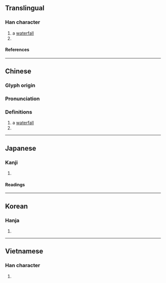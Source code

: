 {{character info/new}}
==Translingual==

===Han character===
{{Han char|rn=85|rad=水|as=13|sn=16|four=30137|canj=EITC,XEITC|ids=⿰氵廉}}

# a [[waterfall]]
# {{place|mul|river|p/Hunan}}

====References====
{{Han ref|kx=0654.200|dkj=18441|dj=1064.170|hdz=31763.050|uh=6FC2}}

----

==Chinese==
{{zh-forms}}

===Glyph origin===
{{Han etym}}
{{Han compound|水|廉|ls=psc|c1=s|c2=p|t1=water}}

===Pronunciation===
{{zh-pron
|m=lián
|c=lim4
|mn=liâm
|mc=
|oc=y
|ma=
|cat=n,pn
}}

===Definitions===
{{zh-hanzi}}

# a [[waterfall]]
# {{place|zh|river|p/Hunan}}

----

==Japanese==

===Kanji===
{{ja-kanji|grade=|rs=水13}}

# {{rfdef|ja|sort=水13}}

====Readings====
{{ja-readings
|on=れん, でん
|kun=うすい, まじえる
}}

----

==Korean==

===Hanja===
{{ko-hanja|hangeul=[[렴]]>[[염]]|eumhun=|rv=ryeom>yeom|mr=ryŏm>yŏm|y=lyem>yem}}

# {{rfdef|ko|sort=水13}}

----

==Vietnamese==

===Han character===
{{vi-readings|rs=水13|reading=nhèm}}

# {{rfdef|vi|sort=水13}}